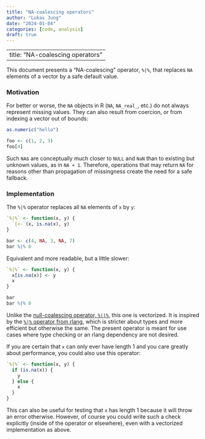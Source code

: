 ```yaml
---
title: "NA-coalescing operators"
author: "Lukas Jung"
date: "2024-01-04"
categories: [code, analysis]
draft: true
---
```


---
title: "NA-coalescing operators"
---

This document presents a "NA-coalescing" operator, `%|%`, that replaces `NA` elements of a vector by a safe default value.

### Motivation

For better or worse, the `NA` objects in R (`NA`, `NA_real_`, etc.) do not always represent missing values. They can also result from coercion, or from indexing a vector out of bounds:

```r
as.numeric("hello")

foo <- c(1, 2, 3)
foo[4]
```

Such `NA`s are conceptually much closer to `NULL` and `NaN` than to existing but unknown values, as in `NA + 1`. Therefore, operations that may return `NA` for reasons other than propagation of missingness create the need for a safe fallback.

### Implementation

The `%|%` operator replaces all `NA` elements of `x` by `y`:

```r
`%|%` <- function(x, y) {
  `[<-`(x, is.na(x), y)
}

bar <- c(4, NA, 3, NA, 7)
bar %|% 0
```

Equivalent and more readable, but a little slower:

```r
`%|%` <- function(x, y) {
  x[is.na(x)] <- y
  x
}

bar
bar %|% 0
```

Unlike the [null-coalescing operator, `%||%`](https://rlang.r-lib.org/reference/op-null-default.html), this one is vectorized. It is inspired by the [`%|%` operator from rlang](https://rlang.r-lib.org/reference/op-na-default.html), which is stricter about types and more efficient but otherwise the same. The present operator is meant for use cases where type checking or an rlang dependency are not desired.

If you are certain that `x` can only ever have length 1 and you care greatly about performance, you could also use this operator:

```r
`%|%` <- function(x, y) {
  if (is.na(x)) {
    y
  } else {
    x
  }
}
```

This can also be useful for testing that `x` has length 1 because it will throw an error otherwise. However, of course you could write such a check explicitly (inside of the operator or elsewhere), even with a vectorized implementation as above.
